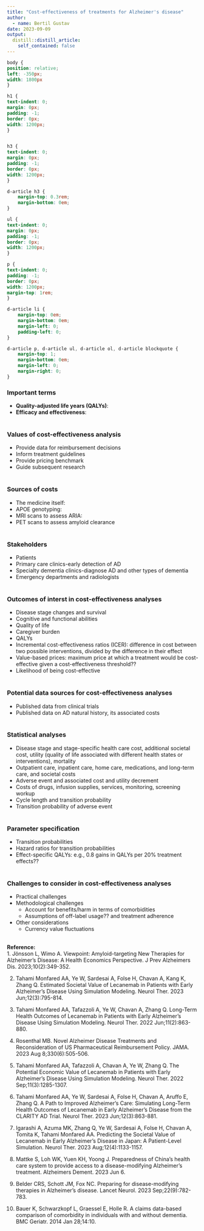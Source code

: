 ```yaml
---
title: "Cost-effectiveness of treatments for Alzheimer's disease"
author:
  - name: Bertil Gustav
date: 2023-09-09
output:
  distill::distill_article:
    self_contained: false
---
```




```css
body {
position: relative;
left: -350px;
width: 1800px
}

h1 {
text-indent: 0;
margin: 0px;
padding: -1;
border: 0px;
width: 1200px;
}


h3 {
text-indent: 0;
margin: 0px;
padding: -1;
border: 0px;
width: 1200px;
}

d-article h3 {
    margin-top: 0.3rem;
    margin-bottom: 0em;
}

ul {
text-indent: 0;
margin: 0px;
padding: -1;
border: 0px;
width: 1200px;
}

p {
text-indent: 0;
padding: -1;
border: 0px;
width: 1200px;
margin-top: 1rem;
}

d-article li {
    margin-top: 0em;
    margin-bottom: 0em;
    margin-left: 0;
    padding-left: 0;
}

d-article p, d-article ul, d-article ol, d-article blockquote {
    margin-top: 1;
    margin-bottom: 0em;
    margin-left: 0;
    margin-right: 0;
}
```


### **Important terms**
- **Quality-adjusted life years (QALYs)**: 
- **Efficacy and effectiveness**:<br>
<br>


### **Values of cost-effectiveness analysis**
- Provide data for reimbursement decisions
- Inform treatment guidelines
- Provide pricing benchmark
- Guide subsequent research<br>
<br>

### **Sources of costs**
- The medicine itself: 
- APOE genotyping: 
- MRI scans to assess ARIA:
- PET scans to assess amyloid clearance<br>
<br>

### **Stakeholders**
- Patients
- Primary care clinics-early detection of AD
- Specialty dementia clinics-diagnose AD and other types of dementia
- Emergency departments and radiologists<br>
<br>

### **Outcomes of interst in cost-effectiveness analyses**
- Disease stage changes and survival
- Cognitive and functional abilities
- Quality of life
- Caregiver burden
- QALYs
- Incremental cost-effectiveness ratios (ICER): difference in cost between two possible interventions, divided by the difference in their effect
- Value-based prices: maximum price at which a treatment would be cost-effective given a cost-effectiveness threshold??
- Likelihood of being cost-effective<br>
<br>

### **Potential data sources for cost-effectiveness analyses**
- Published data from clinical trials
- Published data on AD natural history, its associated costs<br>
<br>


### **Statistical analyses**
- Disease stage and stage-specific health care cost, additional societal cost, utility (quality of life associated with different health states or interventions), mortality
- Outpatient care, inpatient care, home care, medications, and long-term care, and societal costs
- Adverse event and associated cost and utility decrement
- Costs of drugs, infusion supplies, services, monitoring, screening workup
- Cycle length and transition probability
- Transition probability of adverse event<br>
<br>

### **Parameter specification**
- Transition probabilities
- Hazard ratios for transition probabilities
- Effect-specific QALYs: e.g., 0.8 gains in QALYs per 20% treatment effects??<br>
<br>



### **Challenges to consider in cost-effectiveness analyses**
- Practical challenges
- Methodological challenges
  * Account for benefits/harm in terms of comorbidities
  * Assumptions of off-label usage?? and treatment adherence
- Other considerations
  * Currency value fluctuations<br>
<br>




**Reference:**<br>
1. Jönsson L, Wimo A. Viewpoint: Amyloid-targeting New Therapies for Alzheimer's Disease: A Health Economics Perspective. J Prev Alzheimers Dis. 2023;10(2):349-352.<br>

2. Tahami Monfared AA, Ye W, Sardesai A, Folse H, Chavan A, Kang K, Zhang Q. Estimated Societal Value of Lecanemab in Patients with Early Alzheimer's Disease Using Simulation Modeling. Neurol Ther. 2023 Jun;12(3):795-814.<br>

3. Tahami Monfared AA, Tafazzoli A, Ye W, Chavan A, Zhang Q. Long-Term Health Outcomes of Lecanemab in Patients with Early Alzheimer's Disease Using Simulation Modeling. Neurol Ther. 2022 Jun;11(2):863-880.<br>

4. Rosenthal MB. Novel Alzheimer Disease Treatments and Reconsideration of US Pharmaceutical Reimbursement Policy. JAMA. 2023 Aug 8;330(6):505-506.<br>

5. Tahami Monfared AA, Tafazzoli A, Chavan A, Ye W, Zhang Q. The Potential Economic Value of Lecanemab in Patients with Early Alzheimer's Disease Using Simulation Modeling. Neurol Ther. 2022 Sep;11(3):1285-1307.<br>

6. Tahami Monfared AA, Ye W, Sardesai A, Folse H, Chavan A, Aruffo E, Zhang Q. A Path to Improved Alzheimer's Care: Simulating Long-Term Health Outcomes of Lecanemab in Early Alzheimer's Disease from the CLARITY AD Trial. Neurol Ther. 2023 Jun;12(3):863-881.<br>

7. Igarashi A, Azuma MK, Zhang Q, Ye W, Sardesai A, Folse H, Chavan A, Tomita K, Tahami Monfared AA. Predicting the Societal Value of Lecanemab in Early Alzheimer's Disease in Japan: A Patient-Level Simulation. Neurol Ther. 2023 Aug;12(4):1133-1157.<br>

8. Mattke S, Loh WK, Yuen KH, Yoong J. Preparedness of China's health care system to provide access to a disease-modifying Alzheimer's treatment. Alzheimers Dement. 2023 Jun 6.<br>

9. Belder CRS, Schott JM, Fox NC. Preparing for disease-modifying therapies in Alzheimer's disease. Lancet Neurol. 2023 Sep;22(9):782-783.<br>

10. Bauer K, Schwarzkopf L, Graessel E, Holle R. A claims data-based comparison of comorbidity in individuals with and without dementia. BMC Geriatr. 2014 Jan 28;14:10.


